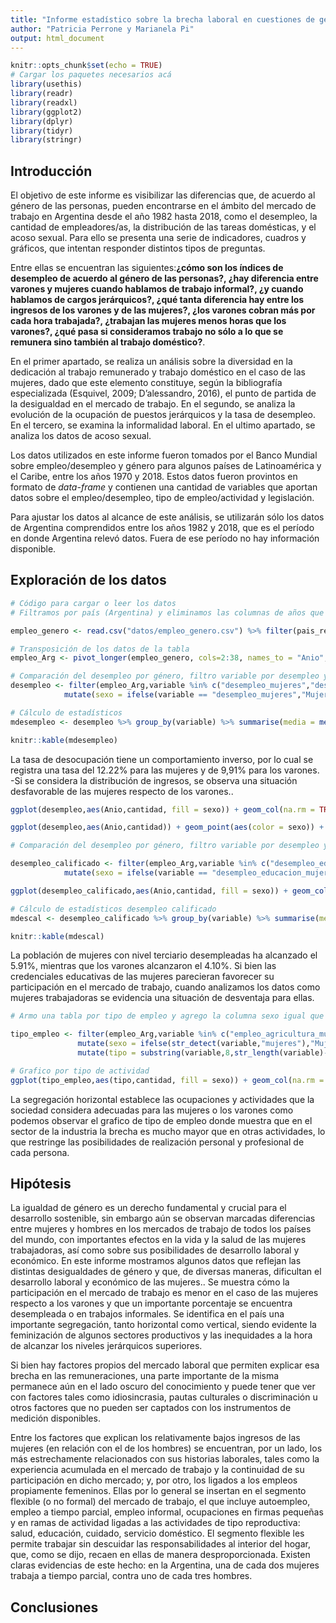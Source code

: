 ```yaml
---
title: "Informe estadístico sobre la brecha laboral en cuestiones de género en Argentina (1982-2018)"
author: "Patricia Perrone y Marianela Pi"
output: html_document
---
```



```r
knitr::opts_chunk$set(echo = TRUE)
# Cargar los paquetes necesarios acá
library(usethis)
library(readr)
library(readxl)
library(ggplot2)
library(dplyr)
library(tidyr)
library(stringr)
```


## Introducción

<p>El objetivo de este informe es visibilizar las diferencias que, de acuerdo al género de las personas, pueden encontrarse en el ámbito del mercado de trabajo en Argentina desde el año 1982 hasta 2018, como el desempleo, la cantidad de empleadores/as, la distribución de las tareas domésticas, y el acoso sexual. Para ello se presenta una serie de indicadores, cuadros y gráficos, que intentan responder distintos tipos de preguntas. </p>

<p>Entre ellas se encuentran las siguientes:<b>¿cómo son los índices de desempleo de acuerdo al género de las personas?, ¿hay diferencia entre varones y mujeres cuando hablamos de trabajo informal?, ¿y cuando hablamos de cargos jerárquicos?, ¿qué tanta diferencia hay entre los ingresos de los varones y de las mujeres?, ¿los varones cobran más por cada hora trabajada?, ¿trabajan las mujeres menos horas que los varones?, ¿qué pasa si consideramos trabajo no sólo a lo que se remunera sino también al trabajo doméstico?</b>.</p>

<p>En el primer apartado, se realiza un análisis sobre la diversidad en la dedicación al trabajo remunerado y trabajo doméstico en el caso de las mujeres, dado que este elemento constituye, según la bibliografía especializada (Esquivel, 2009; D’alessandro, 2016), el punto de partida de la desigualdad en el mercado de trabajo. En el segundo, se analiza la evolución de la ocupación de puestos jerárquicos y la tasa de desempleo. En el tercero, se examina la informalidad laboral. En el ultimo apartado, se analiza los datos de acoso sexual.</p>

<p>Los datos utilizados en este informe fueron tomados por el Banco Mundial sobre empleo/desempleo y género para algunos países de Latinoamérica y el Caribe, entre los años 1970 y 2018. Estos datos fueron provintos en formato de <em>data-frame</em> y contienen una cantidad de variables que aportan datos sobre el empleo/desempleo, tipo de empleo/actividad y legislación.</p>

<p>Para ajustar los datos al alcance de este análisis, se utilizarán sólo los datos de Argentina comprendidos entre los años 1982 y 2018, que es el período en donde Argentina relevó datos. Fuera de ese período no hay información disponible.</p>


## Exploración de los datos


```r
# Código para cargar o leer los datos
# Filtramos por país (Argentina) y eliminamos las columnas de años que no tienen datos para simplificar el análisis

empleo_genero <- read.csv("datos/empleo_genero.csv") %>% filter(pais_region=="Argentina") %>% select(1,16:52)

# Transposición de los datos de la tabla
empleo_Arg <- pivot_longer(empleo_genero, cols=2:38, names_to = "Anio", values_to = "cantidad")

# Comparación del desempleo por género, filtro variable por desempleo y agrego columna con el sexo
desempleo <- filter(empleo_Arg,variable %in% c("desempleo_mujeres","desempleo_hombres")) %>%
            mutate(sexo = ifelse(variable == "desempleo_mujeres","Mujer","Hombre"))

```

```r
# Cálculo de estadísticos
mdesempleo <- desempleo %>% group_by(variable) %>% summarise(media = mean(cantidad,na.rm = TRUE), desvio = sd(cantidad,na.rm = TRUE), max = max(cantidad,na.rm = TRUE), min = min(cantidad,na.rm = TRUE), rango = max-min)

knitr::kable(mdesempleo)
```
<p>La tasa de desocupación tiene un comportamiento inverso, por lo cual se registra una tasa del 12.22% para las mujeres y de 9,91% para los varones. -Si se considera la distribución de ingresos, se observa una situación desfavorable de las mujeres respecto de los varones.. </p>


```r
ggplot(desempleo,aes(Anio,cantidad, fill = sexo)) + geom_col(na.rm = TRUE) + labs(title = "Desempleo femenino y masculino por año")

ggplot(desempleo,aes(Anio,cantidad)) + geom_point(aes(color = sexo)) + labs(title = "Desempleo femenino y masculino por año")
```



```r
# Comparación del desempleo por género, filtro variable por desempleo y agrego columna con el sexo

desempleo_calificado <- filter(empleo_Arg,variable %in% c("desempleo_educacion_mujeres","desempleo_educacion_hombres")) %>%
            mutate(sexo = ifelse(variable == "desempleo_educacion_mujeres","Mujer","Hombre"))

ggplot(desempleo_calificado,aes(Anio,cantidad, fill = sexo)) + geom_col(na.rm = TRUE) + labs(title = "Desempleo femenino y masculino, con educación terciaria, por año")
```

```r
# Cálculo de estadísticos desempleo calificado
mdescal <- desempleo_calificado %>% group_by(variable) %>% summarise(media = mean(cantidad,na.rm = TRUE), desvio = sd(cantidad,na.rm = TRUE), max = max(cantidad,na.rm = TRUE), min = min(cantidad,na.rm = TRUE), rango = max-min)

knitr::kable(mdescal)
```

<p>La población de mujeres con nivel terciario desempleadas ha alcanzado el 5.91%, mientras que los varones alcanzaron el 4.10%. Si bien las credenciales educativas de las mujeres parecieran favorecer su participación en el mercado de trabajo, cuando analizamos los datos como mujeres trabajadoras se evidencia una situación de desventaja para ellas.<p>
```r
# Armo una tabla por tipo de empleo y agrego la columna sexo igual que en desempleo 

tipo_empleo <- filter(empleo_Arg,variable %in% c("empleo_agricultura_mujeres","empleo_agricultura_hombres","empleo_industria_mujeres","empleo_industria_hombres","empleo_servicios_mujeres","empleo_servicios_hombres","empleo_informal_mujeres","empleo_informal_hombres","autoempleo_mujeres","autoempleo_hombres")) %>%
               mutate(sexo = ifelse(str_detect(variable,"mujeres"),"Mujer","Hombre")) %>%  
               mutate(tipo = substring(variable,8,str_length(variable)-8))
```

```r
# Grafico por tipo de actividad
ggplot(tipo_empleo,aes(tipo,cantidad, fill = sexo)) + geom_col(na.rm = TRUE)
```
<p>La segregación horizontal establece las ocupaciones y actividades que la sociedad considera adecuadas para las mujeres o los varones como podemos observar el grafico de tipo de empleo donde muestra que en el sector de la industria la brecha es mucho mayor que en otras actividades, lo que restringe las posibilidades de realización personal y profesional de cada persona.<p>


## Hipótesis

<p> La igualdad de género es un derecho fundamental y crucial para el desarrollo sostenible, sin embargo aún se observan marcadas diferencias entre mujeres y hombres en los mercados de trabajo de todos los países del mundo, con importantes efectos en la vida y la salud de las mujeres trabajadoras, así como sobre sus posibilidades de desarrollo laboral y económico. En este informe mostramos algunos datos que reflejan las distintas desigualdades de género y que, de diversas maneras, dificultan el desarrollo laboral y económico de las mujeres.. Se muestra cómo la participación en el mercado de trabajo es menor en el caso de las mujeres respecto a los varones y que un importante porcentaje se encuentra desempleada o en trabajos informales. Se identifica en el país una importante segregación, tanto horizontal como vertical, siendo evidente la feminización de algunos sectores productivos y las inequidades a la hora de alcanzar los niveles jerárquicos superiores. </p>
<p>Si bien hay factores propios del mercado laboral que permiten explicar esa brecha en las
remuneraciones, una parte importante de la misma permanece aún en el lado oscuro del
conocimiento y puede tener que ver con factores tales como idiosincrasia, pautas culturales o
discriminación u otros factores que no pueden ser captados con los instrumentos de medición
disponibles.<p>
<p>Entre los factores que explican los relativamente bajos ingresos de las mujeres (en relación con el
de los hombres) se encuentran, por un lado, los más estrechamente relacionados con sus historias
laborales, tales como la experiencia acumulada en el mercado de trabajo y la continuidad de su
participación en dicho mercado; y, por otro, los ligados a los empleos propiamente femeninos. Ellas
por lo general se insertan en el segmento flexible (o no formal) del mercado de trabajo, el que
incluye autoempleo, empleo a tiempo parcial, empleo informal, ocupaciones en firmas pequeñas y
en ramas de actividad ligadas a las actividades de tipo reproductiva: salud, educación, cuidado,
servicio doméstico. El segmento flexible les permite trabajar sin descuidar las responsabilidades al
interior del hogar, que, como se dijo, recaen en ellas de manera desproporcionada. Existen claras
evidencias de este hecho: en la Argentina, una de cada dos mujeres trabaja a tiempo parcial, contra
uno de cada tres hombres.<p>

## Conclusiones






